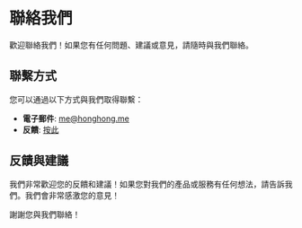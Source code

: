 # 聯絡我們

歡迎聯絡我們！如果您有任何問題、建議或意見，請隨時與我們聯絡。

## 聯繫方式

您可以通過以下方式與我們取得聯繫：

- **電子郵件**: [me@honghong.me](mailto:me@honghong.me)
- **反饋**: [按此](/feedback)

## 反饋與建議

我們非常歡迎您的反饋和建議！如果您對我們的產品或服務有任何想法，請告訴我們。我們會非常感激您的意見！

謝謝您與我們聯絡！
